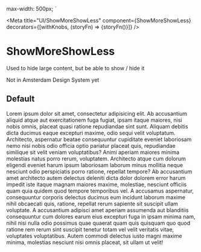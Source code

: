 
  max-width: 500px;
`

<Meta
  title="UI/ShowMoreShowLess"
  component={ShowMoreShowLess}
  decorators={[withKnobs, (storyFn) => <Decorator>{storyFn()}</Decorator>]}
/>

# ShowMoreShowLess

Used to hide large content, but be able to show / hide it

Not in Amsterdam Design System yet

## Default

<Preview>
  <Story name="Default">
    <Fragment>
      <ShowMoreShowLess
        maxHeight={`${number('maxHeight', 300, {
          range: true,
          min: 0,
          max: 1000,
          step: 1,
        })}px`}
      >
        <Paragraph>
          Lorem ipsum dolor sit amet, consectetur adipisicing elit. Ab
          accusantium aliquid atque aut exercitationem fuga fugiat, ipsam itaque
          maiores, nisi nobis omnis, placeat quasi ratione repudiandae sint
          sunt. Aliquam debitis dicta ducimus eaque excepturi maxime, odio sequi
          velit voluptatum. Architecto, aspernatur beatae consequuntur
          cupiditate eveniet laboriosam nemo nisi nobis odio officia optio
          pariatur placeat quis, repudiandae similique sit velit veniam
          voluptatibus? Animi aperiam maiores minima molestias natus porro
          rerum, voluptatem. Architecto atque cum dolorum eligendi eveniet harum
          ipsum laboriosam laborum minus mollitia neque nesciunt odio
          perspiciatis porro ratione, repellat tempore? Ab accusantium amet
          architecto autem delectus deleniti dicta dolor dolorem error harum
          impedit iste itaque magnam maiores maxime, molestiae, nesciunt
          officiis quam quia quidem quod tempore temporibus vel. A accusamus
          aspernatur, consequuntur corporis delectus ducimus eum incidunt
          laborum maxime nihil obcaecati quis, ratione, repellat rerum sapiente
          sit suscipit ullam voluptate. A accusantium adipisci amet aperiam
          assumenda aut blanditiis consequuntur cum dolores earum eius excepturi
          fuga in ipsam minima nam, nihil nisi nulla odio possimus quae quaerat
          quam quis quisquam quo quod ratione rem rerum sint suscipit tenetur
          totam vel velit veritatis vitae, voluptates voluptatibus. Autem
          commodi delectus iusto magni maxime minima, molestias nesciunt nisi
          omnis placeat, sit ullam ut velit!
        </Paragraph>
      </ShowMoreShowLess>
    </Fragment>
  </Story>
</Preview>
